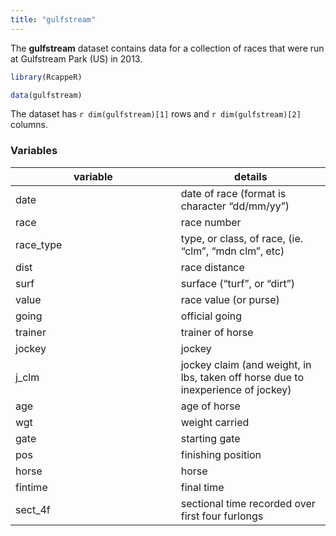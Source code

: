 ```yaml
---
title: "gulfstream"
---
```


The **gulfstream** dataset contains data for a collection of races that were run at Gulfstream Park (US) in 2013.

```r
library(RcappeR)
```

```r
data(gulfstream)
```

The dataset has `r dim(gulfstream)[1]` rows and `r dim(gulfstream)[2]` columns.

### Variables

variable | details
---------|--------
date | date of race (format is character "dd/mm/yy")
race | race number
race_type | type, or class, of race, (ie. "clm", "mdn clm", etc)
dist | race distance
surf | surface ("turf", or "dirt")
value | race value (or purse)
going | official going
trainer | trainer of horse
jockey | jockey
j_clm | jockey claim (and weight, in lbs, taken off horse due to inexperience of jockey)
age | age of horse
wgt | weight carried
gate | starting gate
pos | finishing position
horse | horse
fintime | final time
sect_4f | sectional time recorded over first four furlongs